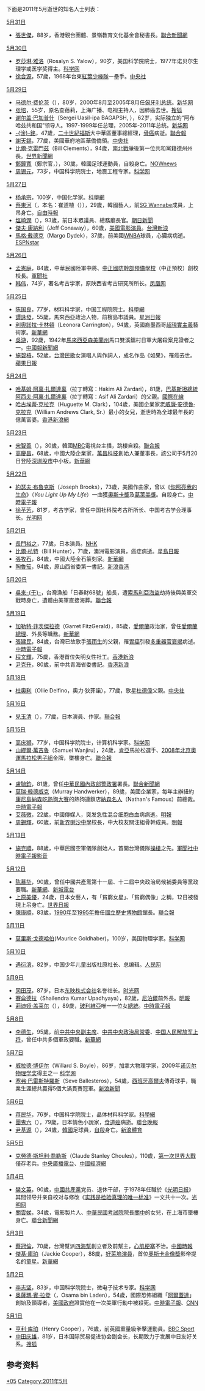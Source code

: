 {{MonthTOC|2011年|逝世人物列表}}

下面是2011年5月逝世的知名人士列表：
;[[5月31日|5月31日]]
*[[張世傑|張世傑]]，88岁，香港親台團體、景嶺教育文化基金會秘書長。[http://udn.com/NEWS/MAINLAND/BREAKINGNEWS4/6428741.shtm 聯合新聞網]{{dead link|date=十一月 2017 |bot=InternetArchiveBot }}
;[[5月30日|5月30日]]
*[[罗莎琳·雅洛|罗莎琳·雅洛]]（Rosalyn S. Yalow），90岁，美国科学院院士，1977年诺贝尔生理学或医学奖得主。[http://news.sciencenet.cn/htmlnews/2011/6/248006.shtm 科学网]{{Wayback|url=http://news.sciencenet.cn/htmlnews/2011/6/248006.shtm |date=20200928125241 }}
*[[徐合源|徐合源]]，57歲，1968年台東[[紅葉少棒隊|紅葉少棒隊]]一壘手。[https://web.archive.org/web/20111208113632/http://www2.cna.com.tw/ShowNews/WebNews_Detail.aspx?Type=FirstNews&ID=201106050026 中央社]
;[[5月29日|5月29日]]
*[[马德尔·费伦茨|马德尔·费伦茨]]（{{lang-hu|Ferenc Mádl}}），80岁，2000年8月至2005年8月任[[匈牙利总统|匈牙利总统]]。[http://news.xinhuanet.com/world/2011-05/30/c_121471280.htm 新华网]
*[[张培|张培]]，55岁，原名查蓓莉，上海广播、电视主持人，因肺癌去世。[https://archive.is/20130427234446/http://roll.sohu.com/20110530/n308838041.shtml 搜狐]
*[[谢尔盖·巴加普什|谢尔盖·巴加普什]]（Sergei Uasil-ipa BAGAPSH, {{lang|ru|Сергеи Уасыл-иҧа Багаҧшь}}），62岁，实际独立的“阿布哈兹共和国”领导人。1997-1999年任总理，2005年-2011年总统。[http://news.xinhuanet.com/world/2011-05/29/c_121471062.htm 新华网]
*[[涂銘|-{涂}-銘]]，47歲，[[二十世紀福斯|二十世紀福斯]]大中華區董事總經理，[[骨癌|骨癌]]病逝。[http://stars.udn.com/newstars/collect/CollectPage.do?cid=7590 聯合報]{{Wayback|url=http://stars.udn.com/newstars/collect/CollectPage.do?cid=7590 |date=20110704044944 }}
*[[謝天錫|謝天錫]]，77歲，美國華府地區華僑僑領。[https://web.archive.org/web/20150212143049/http://www.cna.com.tw/ShowNews/Detail.aspx?pNewsID=201105300034&pType0=aALL 中央社]
*[[比爾·克雷門茲|比爾·克雷門茲]]（Bill Clements），94歲，[[南北戰爭|南北戰爭]]後第一位共和黨籍德州州長。[https://archive.is/20130428150722/http://www.worldjournal.com/view/full_news/13496864/article-%E5%89%8D%E5%B7%9E%E9%95%B7%E5%85%8B%E9%9B%B7%E9%96%80%E8%8C%B2-29%E6%97%A5%E9%80%9D%E4%B8%96?instance=news_pics 世界新聞網]
*[[鄭鐘寬|鄭鐘寬]]（鄭宗官，{{lang|ko|정종관}}），30歲，韓國足球運動員，自殺身亡。[http://www.nownews.com/2011/05/31/91-2716612.htm NOWnews]{{Wayback|url=http://www.nownews.com/2011/05/31/91-2716612.htm |date=20110601012405 }}
*[[周锡元|周锡元]]，73岁，中国科学院院士，地震工程专家。[http://news.sciencenet.cn/htmlnews/2011/6/247952.shtm 科学网]{{Wayback|url=http://news.sciencenet.cn/htmlnews/2011/6/247952.shtm |date=20201029210526 }}
;[[5月27日|5月27日]]
*[[杨承宗|杨承宗]]，100岁，中国化学家。[http://news.sciencenet.cn/htmlnews/2011/5/247739.shtm 科學網]{{Wayback|url=http://news.sciencenet.cn/htmlnews/2011/5/247739.shtm |date=20201030104053 }}
*[[蔡東河|蔡東河]]（{{lang|ko|채동하}}，本名：崔道植（{{lang|ko|최도식}}）），29歲，韓國藝人，前[[SG_Wannabe|SG Wannabe]]成員，上吊身亡。[https://web.archive.org/web/20110701044949/http://www.libertytimes.com.tw/2011/new/may/28/today-show20.htm 自由時報]
*[[塩崎潤|塩崎潤]]（{{lang|ja|塩崎 潤}}），93歲，前日本眾議員、總務廳長官。[https://web.archive.org/web/20110531200023/http://www.asahi.com/obituaries/update/0527/TKY201105270518.html 朝日新聞]
*[[傑夫·康納利|傑夫·康納利]]（Jeff Conaway），60歲，[[美國電影|美國電影]][[演員|演員]]。[http://news.sina.com.tw/article/20110528/4441873.html 台灣新浪]{{dead link|date=十一月 2017 |bot=InternetArchiveBot }}
*[[馬格·戴德克|馬格·戴德克]]（Margo Dydek），37歲，前美國[[WNBA|WNBA]]球員，心臟病病逝。[https://web.archive.org/web/20110601191947/http://www.espnstar.com.tw/news/basketball/2011/0528/205091.htm ESPNstar]
;[[5月26日|5月26日]]
*[[孟憲庭|孟憲庭]]，84歲，中華民國陸軍中將、[[中正國防幹部預備學校|中正國防幹部預備學校]]（中正預校）創校校長。[https://archive.is/20121129003633/http://163.29.207.53/MNANew/Internet/NewsDetail.aspx?GUID=60327 軍聞社]
*[[韩伟|韩伟]]，74岁，著名考古学家，原陕西省考古研究所所长。[http://fo.ifeng.com/news/detail_2011_06/27/7272054_0.shtml 凤凰网]{{Wayback|url=http://fo.ifeng.com/news/detail_2011_06/27/7272054_0.shtml |date=20160305040041 }}
;[[5月25日|5月25日]]
*[[陈国良_(材料学家)|陈国良]]，77岁，材料科学家，中国工程院院士。[http://news.sciencenet.cn/htmlnews/2011/5/247715.shtm 科學網]{{Wayback|url=http://news.sciencenet.cn/htmlnews/2011/5/247715.shtm |date=20200928034714 }}
*[[譚詠發|譚詠發]]，55歲，馬來西亞政治人物，前檳島市議員。[http://mykampung.sinchew.com.my/node/142908?tid=4 星洲日報]{{Wayback|url=http://mykampung.sinchew.com.my/node/142908?tid=4 |date=20160304201931 }}
*[[利奧諾拉·卡林頓|利奧諾拉·卡林頓]]（Leonora Carrington），94歲，英國裔墨西哥[[超現實主義|超現實主義]]藝術家。[http://news.xinhuanet.com/world/2011-05/27/c_121465684.htm 新華網]
*[[吳游|吳游]]，92歲，1942年[[馬來西亞|馬來西亞]][[森美蘭州|森美蘭州]]馬口雙溪鐳村日軍大屠殺案見證者之一。[https://web.archive.org/web/20111208161705/http://www.chinapress.com.my/node/222927 中國報新聞網]
*[[施碧梧|施碧梧]]，52歲，[[台灣|台灣]][[民歌|民歌]]女演唱人與作詞人，成名作品《如果》，罹癌去世。[https://web.archive.org/web/20110616060411/http://tw.nextmedia.com/applenews/article/art_id/33455224/IssueID/20110613 蘋果日報]
;[[5月24日|5月24日]]
*[[哈基姆·阿裏·扎爾達裏|哈基姆·阿裏·扎爾達裏]]（拉丁轉寫：Hakim Ali Zardari），81歲，[[巴基斯坦總統|巴基斯坦總統]][[阿西夫·阿裏·扎爾達裏|阿西夫·阿裏·扎爾達裏]]（拉丁轉寫：Asif Ali Zardari）的父親。[http://gb.cri.cn/27824/2011/05/25/3245s3257725.htm 國際在線]{{Wayback|url=http://gb.cri.cn/27824/2011/05/25/3245s3257725.htm |date=20110731015652 }}
*[[哈古埃蒂·克拉克|哈古埃蒂·克拉克]]（Huguette M. Clark），104歲，美國企業家[[老威廉·安德魯·克拉克|老威廉·安德魯·克拉克]]（William Andrews Clark, Sr.）最小的女兒，逝世時為全球最年長的億萬富婆。[https://web.archive.org/web/20110628130631/http://news.sina.com.hk/news/12/1/1/2339495/1.html 香港新浪網]
;[[5月23日|5月23日]]
*[[宋智善|宋智善]]（{{lang|ko|송지선}}），30歲，韓國[[MBC|MBC]]電視台主播，跳樓自殺。[https://web.archive.org/web/20110527035937/http://udn.com/NEWS/ENTERTAINMENT/ENT5/6355030.shtml 聯合報]
*[[高慶昌|高慶昌]]，68歲，中國大陸企業家，[[萬昌科技|萬昌科技]]創始人兼董事長，該公司于5月20日登陸[[深圳股市|深圳股市]]中小板。[http://news.xinhuanet.com/fortune/2011-05/24/c_121449832.htm 新華網]{{Wayback|url=http://news.xinhuanet.com/fortune/2011-05/24/c_121449832.htm |date=20110706061100 }}
;[[5月22日|5月22日]]
*[[約瑟夫·布魯克斯|約瑟夫·布魯克斯]]（Joseph Brooks），73歲，美國作曲家，曾以《[[你照亮我的生命|你照亮我的生命]]》（''You Light Up My Life''）一曲獲[[奧斯卡獎|奧斯卡獎]]及[[葛萊美獎|葛萊美獎]]。自殺身亡。[https://web.archive.org/web/20110526184416/http://showbiz.chinatimes.com/showbiz/130511/132011052300488.html 中時電子報]
*[[徐苹芳|徐苹芳]]，81岁，考古学家，曾任中国社科院考古所所长、中国考古学会理事长。[http://tech.gmw.cn/2011-05/23/content_1994397.htm 光明网]{{Wayback|url=http://tech.gmw.cn/2011-05/23/content_1994397.htm |date=20160305041444 }}
;[[5月21日|5月21日]]
*[[長門裕之|長門裕之]]，77歲，日本演員。[http://www3.nhk.or.jp/news/html/20110521/t10013033201000.html NHK]{{dead link|date=十一月 2017 |bot=InternetArchiveBot }}
*[[比爾·杭特|比爾·杭特]]（Bill Hunter），71歲，澳洲電影演員，癌症病逝。[https://web.archive.org/web/20111208125923/http://news.singtao.ca/toronto/2011-05-23/entertainment1306130980d3201602.html 星島日報]
*[[張牧石|張牧石]]，84歲，中國大陸金石篆刻家。[https://web.archive.org/web/20160304093925/http://tj.xinhuanet.com/news/2011-05/25/content_22858328.htm 新華網]
*[[陶魯笳|陶魯笳]]，94歲，原山西省委第一書記。[https://archive.is/20130107193307/http://news.sina.com.hk/news/9/1/1/2346939/1.html 新浪香港]
;[[5月20日|5月20日]]
*[[吳來于|吳來-{于}-]]，台灣漁船「日春財68號」船長，遭[[索馬利亞海盜|索馬利亞海盜]]劫持後與美軍交戰時身亡，遺體由美軍直接海葬。[https://web.archive.org/web/20110531015215/http://udn.com/NEWS/NATIONAL/NATS1/6365952.shtml 聯合報]
;[[5月19日|5月19日]]
*[[加勒特·菲茨傑拉德|加勒特·菲茨傑拉德]]（Garret FitzGerald），85歲，[[愛爾蘭|愛爾蘭]]政治家，曾任[[愛爾蘭總理|愛爾蘭總理]]、外長等職務。[http://news.xinhuanet.com/photo/2011-05/20/c_121437968.htm 新華網]
*[[張建民|張建民]]，84歲，台灣已故歌手[[張雨生|張雨生]]的父親，罹[[胃癌|胃癌]]引發[[多重器官衰竭|多重器官衰竭]]病逝。[https://web.archive.org/web/20110523092405/http://showbiz.chinatimes.com/showbiz/130511/132011052001033.html 中時電子報]
*[[程文輝|程文輝]]，75歲，香港首位失明女性社工。[https://archive.is/20120715061637/http://news.sina.com.hk/news/3/1/1/2341193/1.html 香港新浪]
*[[尹克升|尹克升]]，80歲，前中共青海省委書記。[https://web.archive.org/web/20110530013511/http://news.sina.com.hk/news/9/1/1/2338171/1.html 香港新浪]
;[[5月18日|5月18日]]
*[[杜奧利|杜奧利]]（Ollie Delfino，奧力·狄菲諾），77歲，歌星[[杜德偉|杜德偉]]父親。[https://web.archive.org/web/20111208132454/http://www2.cna.com.tw/ShowNews/WebNews_Detail.aspx?Type=FirstNews&ID=201105190002 中央社]
;[[5月16日|5月16日]]
*[[兒玉清|兒玉清]]（{{lang|ja|児玉 清}}），77歲，日本演員、作家。[https://web.archive.org/web/20110521095319/http://udn.com/NEWS/ENTERTAINMENT/ENT5/6343019.shtml 聯合報]
;[[5月15日|5月15日]]
*[[高庆狮|高庆狮]]，77岁，中国科学院院士，计算机科学家。[http://news.sciencenet.cn/htmlnews/2011/5/247263.shtm 科学网]{{Wayback|url=http://news.sciencenet.cn/htmlnews/2011/5/247263.shtm |date=20200918085002 }}
*[[山繆爾·萬吉魯|山繆爾·萬吉魯]]（Samuel Wanjiru），24歲，[[肯亞|肯亞]]馬拉松選手、[[2008年夏季奧林匹克運動會田徑比賽－男子馬拉松|2008年北京奧運馬拉松男子組]]金牌，墜樓身亡。[https://web.archive.org/web/20110519235650/http://udn.com/NEWS/SPORTS/SPOS9/6340816.shtml 聯合報]
;[[5月14日|5月14日]]
*[[盧毓鈞|盧毓鈞]]，81歲，曾任[[中華民國|中華民國]][[內政部警政署|內政部警政署]]署長。[https://web.archive.org/web/20110517015338/http://udn.com/NEWS/NATIONAL/NAT1/6336557.shtml  聯合新聞網]
*[[莫瑞·韓德威克|莫瑞·韓德威克]]（Murray Handwerker），89歲，美國企業家，每年主辦紐約[[康尼島|康尼島]][[納森吃熱狗大賽|納森吃熱狗大賽]]的熱狗連鎖店[[納森名人|納森名人]]（Nathan's Famous）前總裁。[http://news.chinatimes.com/world/11050403/132011051600496.html 中時電子報]{{dead link|date=十一月 2017 |bot=InternetArchiveBot }}
*[[艾薇微|艾薇微]]，22歲，中國傳媒人，突发急性混合细胞白血病病逝。[http://weibo.com/aiweiwei2010 明報]{{Wayback|url=http://weibo.com/aiweiwei2010 |date=20130329065331 }}
*[[周錫輝|周錫輝]]，60歲，前[[新界喇沙中學|新界喇沙中學]]校長，中大校友關注組骨幹成員。[http://inews.mingpao.com/htm/INews/20110514/gb61429a.htm 明報]{{Wayback|url=http://inews.mingpao.com/htm/INews/20110514/gb61429a.htm |date=20111208132125 }}
;[[5月13日|5月13日]]
*[[施克順|施克順]]，88歲，中華民國空軍儀隊創始人，首開台灣儀隊[[花式操枪|操槍]]之先。[https://web.archive.org/web/20110603122012/http://tw.news.yahoo.com/article/url/d/a/110530/60/2sg64.html 軍聞社][http://www.youtube.com/watch?v=m2Cr-Qa1Xew 中時電子報影音]{{Wayback|url=http://www.youtube.com/watch?v=m2Cr-Qa1Xew |date=20191129114247 }}
;[[5月12日|5月12日]]
*[[陈慕华|陈慕华]]，90歲，曾任中國共產黨第十一屆、十二屆中央政治局候補委員等黨政要職。[http://news.xinhuanet.com/politics/2011-05/12/c_121409866.htm 新華網]{{Wayback|url=http://news.xinhuanet.com/politics/2011-05/12/c_121409866.htm |date=20110515084357 }}、[http://www.metroradio.com.hk/997/News/Default.aspx?NewsID=338e08af-8aa9-433f-b654-5e0480c38763 新城電台]{{Wayback|url=http://www.metroradio.com.hk/997/News/Default.aspx?NewsID=338e08af-8aa9-433f-b654-5e0480c38763 |date=20200918144915 }}
*[[上原美優|上原美優]]，24歲，日本女藝人，有「貧窮女星」、「貧窮偶像」之稱，12日被發現上吊身亡。[https://web.archive.org/web/20110530205214/http://udn.com/NEWS/ENTERTAINMENT/ENT5/6332705.shtml 世界日報]
*[[陳康順|陳康順]]，83歲，[[1990年|1990年]]至[[1995年|1995年]]擔任[[國立歷史博物館|國立歷史博物館]]館長。[http://udn.com/NEWS/LIFE/BREAKINGNEWS9/6346636.shtml 聯合報]{{dead link|date=十一月 2017 |bot=InternetArchiveBot }}
;[[5月11日|5月11日]]
*[[莫里斯·戈德哈伯|莫里斯·戈德哈伯]](Maurice Goldhaber)，100岁，美国物理学家。[http://news.sciencenet.cn/htmlnews/2011/5/247502.shtm 科学网]{{Wayback|url=http://news.sciencenet.cn/htmlnews/2011/5/247502.shtm |date=20200918064715 }}
;[[5月10日|5月10日]]
*[[遇衍滨|遇衍滨]]，82岁，中国少年儿童出版社原社长、总编辑。[http://zqb.cyol.com/html/2011-05/24/nw.D110000zgqnb_20110524_7-06.htm 人民网]{{Wayback|url=http://zqb.cyol.com/html/2011-05/24/nw.D110000zgqnb_20110524_7-06.htm |date=20200924035159 }}
;[[5月9日|5月9日]]
*[[冈田茂|冈田茂]]，87岁，日本[[東映|东映株式会社]]名誉社长。[http://news.mtime.com/2011/05/10/1458812.html 时光网]{{Wayback|url=http://news.mtime.com/2011/05/10/1458812.html |date=20191031165224 }}
*[[賽侖德拉|賽侖德拉]]（Shailendra Kumar Upadhyaya），82歲，[[尼泊爾|尼泊爾]]前外長。[https://web.archive.org/web/20110518131901/http://hk.news.yahoo.com/article/110510/4/o86x.html 明報]
*[[莉迪娅·盖莱尔|莉迪娅·盖莱尔]]（{{lang-es|Lidia Gueiler Tejada}}），89歲，[[玻利維亞|玻利維亞]]唯一一位女[[玻利維亞總統|總統]]。[http://news.chinatimes.com/world/11050403/132011051000650.html 中時電子報]{{dead link|date=十一月 2017 |bot=InternetArchiveBot }}
;[[5月8日|5月8日]]
*[[李德生_(1916年)|李德生]]，95歲，前[[中共中央副主席|中共中央副主席]]、[[中共中央政治局常委|中共中央政治局常委]]、[[中国人民解放军上将|中国人民解放军上将]]，曾任中共多個軍政要職。[http://news.xinhuanet.com/politics/2011-05/08/c_121391860.htm 新華網]{{Wayback|url=http://news.xinhuanet.com/politics/2011-05/08/c_121391860.htm |date=20120111062621 }}
;[[5月7日|5月7日]]
*[[威拉德·博伊尔|威拉德·博伊尔]]（Willard S. Boyle），86岁，加拿大物理学家，2009年[[诺贝尔物理学奖|诺贝尔物理学奖]]得主之一 [http://news.sciencenet.cn/htmlnews/2011/5/247081.shtm 科学网]{{Wayback|url=http://news.sciencenet.cn/htmlnews/2011/5/247081.shtm |date=20200926094225 }}
*[[塞弗·巴雷斯特羅斯|塞弗·巴雷斯特羅斯]]（Seve Ballesteros），54歲，[[西班牙|西班牙]][[高爾夫|高爾夫]]傳奇球手，職業生涯總共贏得5個大滿貫賽冠軍。[http://news.sina.com.tw/article/20110507/4394089.html 新浪新聞]{{dead link|date=十一月 2017 |bot=InternetArchiveBot }}
;[[5月6日|5月6日]]
*[[蒋民华|蒋民华]]，76岁，中国科学院院士，晶体材料科学家。[http://news.sciencenet.cn/htmlnews/2011/5/246951.shtm 科學網]{{Wayback|url=http://news.sciencenet.cn/htmlnews/2011/5/246951.shtm |date=20201126043627 }}
*[[團鬼六|團鬼六]]（{{lang|ja|団 鬼六}}），79歲，日本情色小說家，[[食道癌|食道癌]]病逝。[http://udn.com/NEWS/WORLD/BREAKINGNEWS5/6341047.shtml 聯合晚報]{{dead link|date=十一月 2017 |bot=InternetArchiveBot }}
*[[尹基源|尹基源]]（{{lang|ko|윤기원}}），24歲，[[韓國|韓國]]足球員，[[自殺|自殺]]身亡。[http://sports.sina.com.cn/c/2011-05-31/12325600757.shtml 新浪體育]{{Wayback|url=http://sports.sina.com.cn/c/2011-05-31/12325600757.shtml |date=20111208132519 }}
;[[5月5日|5月5日]]
*[[克勞德·喬勒斯|克勞德·斯坦利·喬勒斯]]（Claude Stanley Choules），110歲，[[第一次世界大戰|第一次世界大戰]]僅存老兵。[https://archive.is/20121222032204/http://news.rti.org.tw/index_newsContent.aspx?nid=295067&id=5&id2=2 中央廣播電台]、[https://web.archive.org/web/20161103220436/http://intl.ce.cn/qqss/201105/05/t20110505_22403069.shtml 中國經濟網]
;[[5月4日|5月4日]]
*[[樊文英|樊文英]]，90歲，[[中國共產黨|中國共產黨]]党员、退休干部，于1978年任職於《[[光明日报|光明日报]]》其間领导并亲自校对与修改《[[实践是检验真理的唯一标准|实践是检验真理的唯一标准]]》一文共十一次。[http://epaper.gmw.cn/gmrb/html/2011-05/07/nw.D110000gmrb_20110507_15-06.htm 光明网]{{Wayback|url=http://epaper.gmw.cn/gmrb/html/2011-05/07/nw.D110000gmrb_20110507_15-06.htm |date=20200131132544 }}
*[[關雲娣|關雲娣]]，34歲，電影製片人、[[中華民國考試院|中華民國考試院]]院長[[關中_(人物)|關中]]的女兒，在上海市墜樓身亡。[https://web.archive.org/web/20110713084737/http://udn.com/NEWS/SOCIETY/SOC2/6315099.shtml 聯合新聞網]
;[[5月3日|5月3日]]
*[[蔡冠倫|蔡冠倫]]，70歲，台灣幫派[[四海幫|四海幫]]創立者及前幫主，[[心肌梗塞|心肌梗塞]]不治。[https://web.archive.org/web/20110507063311/http://tech.chinatimes.com/society/110503/112011050400138.html 中國時報]
*[[傑基·庫珀|傑基·庫珀]]（Jackie Cooper），88歲，[[好萊塢|好萊塢]][[演員|演員]]，首位[[奧斯卡金像獎|奧斯卡金像獎]]影帝提名的[[童星|童星]]。[http://news.xinhuanet.com/world/2011-05/05/c_13860236.htm 新華網]
;[[5月2日|5月2日]]
*[[李志堅_(浙江)|李志坚]]，83岁，中国科学院院士，微电子技术专家。[http://news.sciencenet.cn/htmlnews/2011/5/246826.shtm 科学网]{{Wayback|url=http://news.sciencenet.cn/htmlnews/2011/5/246826.shtm |date=20200927015605 }}
*[[奥薩瑪·賓·拉登|奥薩瑪·賓·拉登]]（{{lang-ar|أسامة بن محمد بن عود بن لادن}}，Osama bin Laden），54歲，國際恐怖組織「[[阿爾蓋達|阿爾蓋達]]」創始及領導者，[[美國政府|美國政府]]證實他在一次美軍行動中被殺死。[https://web.archive.org/web/20110505064424/http://news.chinatimes.com/focus/50108658/132011050200473.html 中時電子報]、[http://www.cnn.com/2011/WORLD/asiapcf/05/01/bin.laden.obit/index.html?hpt=T1&iref=BN1 CNN]{{Wayback|url=http://www.cnn.com/2011/WORLD/asiapcf/05/01/bin.laden.obit/index.html?hpt=T1&iref=BN1 |date=20201022174711 }}
;[[5月1日|5月1日]]
*[[亨利·库珀|亨利·库珀]]（Henry Cooper），76歲，前英國重量級拳擊運動員。[http://news.bbc.co.uk/sport2/hi/boxing/13256045.stm BBC Sport]{{Wayback|url=http://news.bbc.co.uk/sport2/hi/boxing/13256045.stm |date=20120117192153 }}
*[[中田庆雄|中田庆雄]]，81岁，日本国际贸易促进协会副会长，长期致力于发展中日友好关系。[http://news.sohu.com/20110512/n307342947.shtml 搜狐]{{Wayback|url=http://news.sohu.com/20110512/n307342947.shtml |date=20200926002724 }}

== 参考资料 ==
{{reflist}}

{{各年各月份逝世人物}}

[[Category:2011年逝世|*05]]
[[Category:2011年5月|Category:2011年5月]]